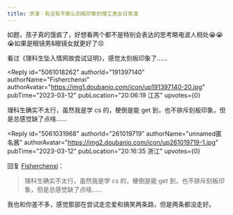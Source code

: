 ```yaml
---
title: 求漫｜有没有不那么刻板印象的理工男女日常漫
---
```



<Forum groupName="漫画repo安利部" groupUrl="https://www.douban.com/group/670361/" archivedAt="2025-05-16T14:41:49.669Z">
  <Post
    id="284852104"
    title="求漫｜有没有不那么刻板印象的理工男女日常漫"
    url="https://www.douban.com/group/topic/284852104/?_spm_id=MjYxMDE5NzE5"
    pubTime="2023-03-13"
    highlightUserId="191397140"
  >
如题，孩子真的饿疯了，好想看两个都不是特别会表达的思考略电波人相处😭😭😭如果是眼镜男&眼镜女就更好了😣

看过《理科生坠入情网故尝试证明》，感觉太刻板印象了......

<Reply
  id="5061018262"
  authorId="191397140"
  authorName="Fisherchenxi"
  authorAvatar="https://img1.doubanio.com/icon/up191397140-20.jpg"
  pubTime="2023-03-12"
  pubLocation="20:06:19 江苏"
  upvotes={0}
>
理科生确实不太行，虽然我是学 cs 的，梗倒是能 get
到，也不排斥刻板印象，但是总感觉缺了点啥......
</Reply>

<Reply
  id="5061031968"
  authorId="261019719"
  authorName="unnamed匿名酱"
  authorAvatar="https://img2.doubanio.com/icon/up261019719-1.jpg"
  pubTime="2023-03-12"
  pubLocation="20:16:35 浙江"
  upvotes={0}
>
回复 [Fisherchenxi](https://www.douban.com/people/191397140/)：
 > 理科生确实不太行，虽然我是学 cs 的，梗倒是能 get
> 到，也不排斥刻板印象，但是总感觉缺了点啥......

我也和你差不多，感觉那部在尝试走恋爱和搞笑两条路，但是两条都没走好。
</Reply>
  </Post>
</Forum>
